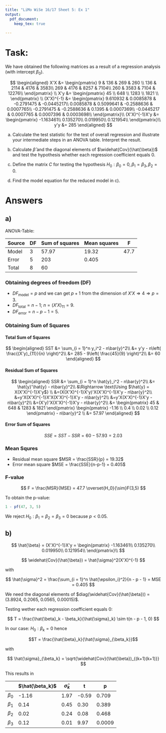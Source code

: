 ```yaml
---
title: "LiMo WiSe 16/17 Sheet 5: Ex 1"
output:
  pdf_document: 
    keep_tex: true
  
---
```


# Task:

We have obtained the following matrices as a result of a regression analysis (with intercept $\beta_0$).

$$
\begin{aligned}
X'X &= 
\begin{pmatrix}
9   & 136  & 269  & 260  \\
136 & 2114 & 4176 & 3583\\
269 & 4176 & 8257 & 7104\\
260 & 3583 & 7104 & 12276\\
\end{pmatrix} \\
X'y &=
\begin{pmatrix}
45 \\
648 \\
1283 \\
1821 \\
\end{pmatrix} \\
(X'X)^{-1} &= 
\begin{pmatrix}
9.610932  & 0.0085878  & -0.2791475  & -0.0445217\\
0.0085878 & 0.5099641  & -0.2588636  & 0.0007765\\
-0.2791475 & -0.2588636 &  0.1395     & 0.0007369\\
-0.0445217 & 0.0007765  &  0.0007396  & 0.0003698\\
\end{pmatrix}\\
(X'X)^{-1}X'y &=
\begin{pmatrix}
-1.163461\\
0.135270\\
0.019950\\
0.121954\\
\end{pmatrix}\\
y'y &= 285
\end{aligned}
$$

a. Calculate the test statistic for the test of overall regression and illustrate your intermediate steps in an ANOVA table. Interpret the result.

b. Calculate $\hat{\beta}$ and the diagonal elements of $\widehat{Cov}(\hat{\beta})$ and test the hypothesis whether each  regression coefficient equals 0.

c. Define the matrix $C$ for testing the hypothesis $H_0 : \beta_0 = 0, \beta_1 = \beta_3, \beta_2 = 0$.
d. Find the model equation for the reduced model in c).


# Answers
## a)

ANOVA-Table:

|Source|DF|Sum of squares|Mean squares| F|
|------|--|--------------|------------|--|
|Model|3|57.97|19.32|47.7|
|Error|5|203|0.405||
|Total|8|60|||


### Obtaining degrees of freedom (DF)

- $DF_{\text{model}} = p$ and we can get $p+1$ from the dimension of $X'X \Rightarrow 4 \Rightarrow p = 3$.
- $DF_{\text{total}} = n - 1$; $n = (X'X)_{11} = 9$.
- $DF_{\text{error}} = n - p - 1 = 5$.

### Obtaining Sum of Squares
#### Total Sum of Squares

$$
\begin{aligned}
SST &= \sum_{i = 1}^n y_i^2 - n\bar{y}^2\\
 &= y'y - n\left( \frac{(X'y)_{11}}{n} \right)^2\\
 &= 285 - 9\left( \frac{45}{9} \right)^2\\
 &= 60
\end{aligned}
$$

#### Residual Sum of Squares

$$
\begin{aligned}
SSR &= \sum_{i = 1}^n \hat{y}_i^2 - n\bar{y}^2\\
&= \hat{y}'\hat{y} - n\bar{y}^2\\
&\Rightarrow \text{Using $\hat{y} = X(X'X)^{-1}X'y$} \\
&=(X(X'X)^{-1}X'y)'X(X'X)^{-1}X'y - n\bar{y}^2\\
&=y'X(X'X)^{-1}X'X(X'X)^{-1}X'y - n\bar{y}^2\\
&=y'X(X'X)^{-1}X'y - n\bar{y}^2\\
&=(X'y)'X(X'X)^{-1}X'y - n\bar{y}^2\\
&=
\begin{pmatrix} 45 & 648 & 1283 & 1821 \end{pmatrix}
\begin{pmatrix} -1.16 \\  0.4 \\  0.02 \\  0.12  \end{pmatrix}  - n\bar{y}^2 \\
&= 57.97
\end{aligned}
$$

#### Error Sum of Squares

$$
SSE = SST - SSR = 60 - 57.93 = 2.03
$$

### Mean Squres

- Residual mean square $MSR = \frac{SSR}{p} = 19.32$
- Error mean square $MSE = \frac{SSE}{n-p-1} = 0.405$

### F-value

$$
F = \frac{MSR}{MSE} = 47.7 \overset{H_0}{\sim}F(3,5)
$$

To obtain the p-value:
```r
1 - pf(47, 3, 5)
```
We reject $H_0: \beta_1 = \beta_2 = \beta_3 = 0$ because $p < 0.05$.


## b)

$$
\hat{\beta} = (X'X)^{-1}X'y =
\begin{pmatrix}
-1.163461\\
0.135270\\
0.019950\\
0.121954\\
\end{pmatrix}\\
$$

$$
\widehat{Cov}(\hat{\beta}) = \hat{\sigma}^2(X'X)^{-1}
$$

with

$$
\hat{\sigma}^2 = \frac{\sum_{i = 1}^n \hat{\epsilon_i}^2}{n - p - 1} = MSE = 0.405
$$

We need the diagonal elements of $diag(\widehat{Cov}(\hat{\beta})) = (3.8924, 0.2065, 0.0565, 0.00015)$. 


Testing wether each regression coefficient equals 0:

$$
T = \frac{\hat{\beta}_k - \beta_k}{\hat{\sigma}_k} \sim t(n - p - 1, 0)
$$

In our case: $H_0:\beta_k = 0$ hence

$$T = \frac{\hat{\beta}_k}{\hat{\sigma}_{\beta_k}}$$

with

$$
\hat{\sigma}_{\beta_k} = \sqrt{\widehat{Cov}(\hat{\beta})_{(k+1)(k+1)}}
$$


This results in 

||$\hat{\beta_k}$|$\hat{\sigma}_k$|t|p|
|-|--|--|--|--|
|$\beta_0$|-1.16|1.97|-0.59|0.709|
|$\beta_1$|0.14|0.45|0.30|0.389|
|$\beta_2$|0.02|0.24|0.08|0.468|
|$\beta_3$|0.12|0.01|9.97|0.0009|